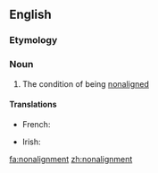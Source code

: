 ==English==

===Etymology===
{{prefix|non|alignment}}

===Noun===
{{en-noun|~}}

# The condition of being [[nonaligned]]

====Translations====
{{trans-top|state of being nonaligned}}
* French: {{t+|fr|non-alignement|m}}
{{trans-mid}}
* Irish: {{t|ga|neamh-chomhghuaillíocht|f}}
{{trans-bottom}}

[[fa:nonalignment]]
[[zh:nonalignment]]